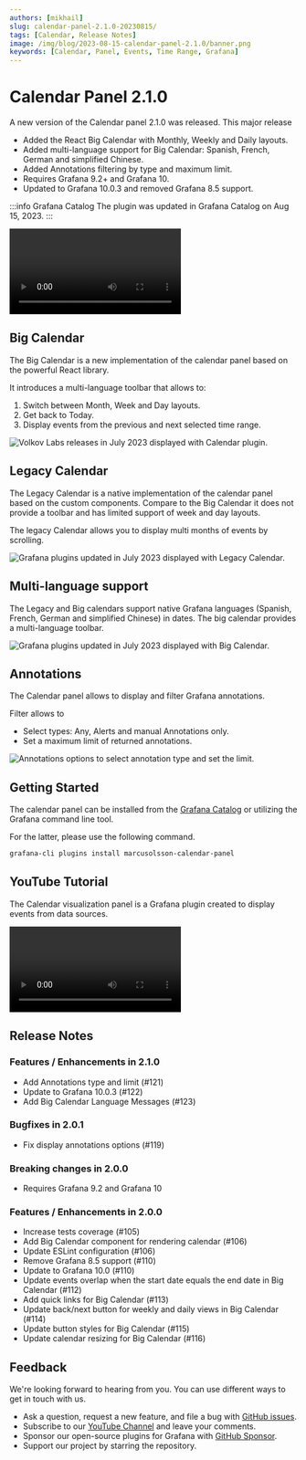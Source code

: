```yaml
---
authors: [mikhail]
slug: calendar-panel-2.1.0-20230815/
tags: [Calendar, Release Notes]
image: /img/blog/2023-08-15-calendar-panel-2.1.0/banner.png
keywords: [Calendar, Panel, Events, Time Range, Grafana]
---
```



# Calendar Panel 2.1.0

A new version of the Calendar panel 2.1.0 was released. This major release

- Added the React Big Calendar with Monthly, Weekly and Daily layouts.
- Added multi-language support for Big Calendar: Spanish, French, German and simplified Chinese.
- Added Annotations filtering by type and maximum limit.
- Requires Grafana 9.2+ and Grafana 10.
- Updated to Grafana 10.0.3 and removed Grafana 8.5 support.

:::info Grafana Catalog
The plugin was updated in Grafana Catalog on Aug 15, 2023.
:::

<Video
  src="https://www.youtube.com/embed/DV3HLdHMz5Y"
  title="Calendar panel 2.1.0 for Grafana."
/>

## Big Calendar

The Big Calendar is a new implementation of the calendar panel based on the powerful React library.

It introduces a multi-language toolbar that allows to:

1. Switch between Month, Week and Day layouts.
2. Get back to Today.
3. Display events from the previous and next selected time range.

<Image
  title="Volkov Labs releases in July 2023 displayed with Calendar plugin."
  src="/img/blog/2023-08-15-calendar-panel-2.1.0/big.png"
/>

## Legacy Calendar

The Legacy Calendar is a native implementation of the calendar panel based on the custom components. Compare to the Big Calendar it does not provide a toolbar and has limited support of week and day layouts.

The legacy Calendar allows you to display multi months of events by scrolling.

<Image
  title="Grafana plugins updated in July 2023 displayed with Legacy Calendar."
  src="/img/blog/2023-08-15-calendar-panel-2.1.0/legacy.png"
/>

## Multi-language support

The Legacy and Big calendars support native Grafana languages (Spanish, French, German and simplified Chinese) in dates. The big calendar provides a multi-language toolbar.

<Image
  title="Grafana plugins updated in July 2023 displayed with Big Calendar."
  src="/img/blog/2023-08-15-calendar-panel-2.1.0/spanish.png"
/>

## Annotations

The Calendar panel allows to display and filter Grafana annotations.

Filter allows to

- Select types: Any, Alerts and manual Annotations only.
- Set a maximum limit of returned annotations.

<Image
  title="Annotations options to select annotation type and set the limit."
  src="/img/blog/2023-08-15-calendar-panel-2.1.0/annotations.png"
/>

## Getting Started

The calendar panel can be installed from the [Grafana Catalog](https://grafana.com/grafana/plugins/marcusolsson-calendar-panel/) or utilizing the Grafana command line tool.

For the latter, please use the following command.

```bash
grafana-cli plugins install marcusolsson-calendar-panel
```

## YouTube Tutorial

The Calendar visualization panel is a Grafana plugin created to display events from data sources.

<Video
  src="https://www.youtube.com/embed/iPJ122x0oos"
  title="Display events from JSON API data source."
/>

## Release Notes

### Features / Enhancements in 2.1.0

- Add Annotations type and limit (#121)
- Update to Grafana 10.0.3 (#122)
- Add Big Calendar Language Messages (#123)

### Bugfixes in 2.0.1

- Fix display annotations options (#119)

### Breaking changes in 2.0.0

- Requires Grafana 9.2 and Grafana 10

### Features / Enhancements in 2.0.0

- Increase tests coverage (#105)
- Add Big Calendar component for rendering calendar (#106)
- Update ESLint configuration (#106)
- Remove Grafana 8.5 support (#110)
- Update to Grafana 10.0 (#110)
- Update events overlap when the start date equals the end date in Big Calendar (#112)
- Add quick links for Big Calendar (#113)
- Update back/next button for weekly and daily views in Big Calendar (#114)
- Update button styles for Big Calendar (#115)
- Update calendar resizing for Big Calendar (#116)

## Feedback

We're looking forward to hearing from you. You can use different ways to get in touch with us.

- Ask a question, request a new feature, and file a bug with [GitHub issues](https://github.com/volkovlabs/volkovlabs-calendar-panel/issues/new/choose).
- Subscribe to our [YouTube Channel](https://www.youtube.com/@volkovlabs) and leave your comments.
- Sponsor our open-source plugins for Grafana with [GitHub Sponsor](https://github.com/sponsors/VolkovLabs).
- Support our project by starring the repository.
